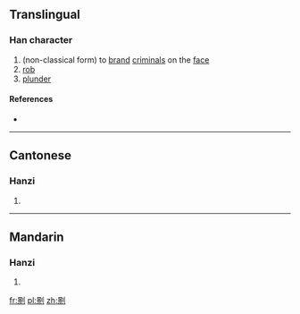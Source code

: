 ==Translingual==

===Han character===
{{Han char|rn=18|rad=刀|as=12|sn=14|four=|canj=日火中弓 (AFLN)|ids=⿰[[景]][[刂]]}}

# (non-classical form) to [[brand]] [[criminal]]s on the [[face]]
# [[rob]]
# [[plunder]]

====References====
* {{Han ref|kx=0143.400|hdz=10355.140|uh=3500|ud=13568}}

----

==Cantonese==

===Hanzi===
{{yue-hanzi|jyut=|y=king4}}

# {{defn|lang=yue|sort=刀12}}

----

==Mandarin==

===Hanzi===
{{cmn-hanzi|pin=[[lè]] ([[le4]]), [[qíng]] ([[qing2]])|wg=<sup>4</sup>, ch'ing<sup>2</sup>}}

# {{defn|lang=cmn|sort=刀12}}

[[fr:㔀]]
[[pl:㔀]]
[[zh:㔀]]